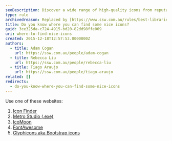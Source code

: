 ```yaml
---
seoDescription: Discover a wide range of high-quality icons from reputable sources such as Icon Finder, Metro Studio, IcoMoon, FontAwesome, and Glyphicons.
type: rule
archivedreason: Replaced by [https://www.ssw.com.au/rules/best-libraries-for-icons](/rules/best-libraries-for-icons)
title: Do you know where you can find some nice icons?
guid: 3ce325da-c724-4915-bd20-82dd98ffe069
uri: where-to-find-nice-icons
created: 2015-12-18T12:57:53.0000000Z
authors:
  - title: Adam Cogan
    url: https://ssw.com.au/people/adam-cogan
  - title: Rebecca Liu
    url: https://ssw.com.au/people/rebecca-liu
  - title: Tiago Araujo
    url: https://ssw.com.au/people/tiago-araujo
related: []
redirects:
  - do-you-know-where-you-can-find-some-nice-icons
---
```


Use one of these websites:

1. [Icon Finder](http://www.iconfinder.com/)
2. [Metro Studio (.exe)](http://www.syncfusion.com/downloads/metrostudio)
3. [IcoMoon](http://icomoon.io/)
4. [FontAwesome](http://fontawesome.io/)
5. [Glyphicons aka Bootstrap icons](http://glyphicons.com/)
